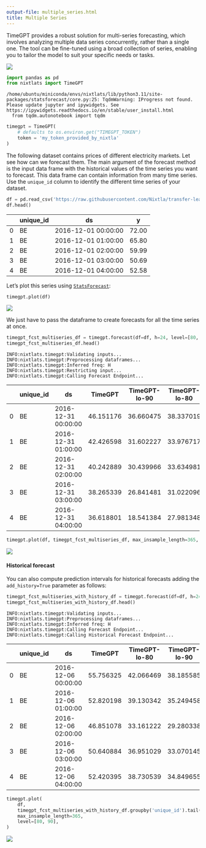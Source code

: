 ```yaml
---
output-file: multiple_series.html
title: Multiple Series
---
```



TimeGPT provides a robust solution for multi-series forecasting, which
involves analyzing multiple data series concurrently, rather than a
single one. The tool can be fine-tuned using a broad collection of
series, enabling you to tailor the model to suit your specific needs or
tasks.

[![](https://colab.research.google.com/assets/colab-badge.svg)](https://colab.research.google.com/github/Nixtla/nixtla/blob/main/nbs/docs/tutorials/6_multiple_series.ipynb)

```python
import pandas as pd
from nixtlats import TimeGPT
```

``` text
/home/ubuntu/miniconda/envs/nixtlats/lib/python3.11/site-packages/statsforecast/core.py:25: TqdmWarning: IProgress not found. Please update jupyter and ipywidgets. See https://ipywidgets.readthedocs.io/en/stable/user_install.html
  from tqdm.autonotebook import tqdm
```

```python
timegpt = TimeGPT(
    # defaults to os.environ.get("TIMEGPT_TOKEN")
    token = 'my_token_provided_by_nixtla'
)
```

The following dataset contains prices of different electricity markets.
Let see how can we forecast them. The main argument of the forecast
method is the input data frame with the historical values of the time
series you want to forecast. This data frame can contain information
from many time series. Use the `unique_id` column to identify the
different time series of your dataset.

```python
df = pd.read_csv('https://raw.githubusercontent.com/Nixtla/transfer-learning-time-series/main/datasets/electricity-short.csv')
df.head()
```

|     | unique_id | ds                  | y     |
|-----|-----------|---------------------|-------|
| 0   | BE        | 2016-12-01 00:00:00 | 72.00 |
| 1   | BE        | 2016-12-01 01:00:00 | 65.80 |
| 2   | BE        | 2016-12-01 02:00:00 | 59.99 |
| 3   | BE        | 2016-12-01 03:00:00 | 50.69 |
| 4   | BE        | 2016-12-01 04:00:00 | 52.58 |

Let’s plot this series using
[`StatsForecast`](https://github.com/Nixtla/statsforecast):

```python
timegpt.plot(df)
```

![](/nixtla/docs/tutorials/6_multiple_series_files/figure-markdown_strict/cell-6-output-1.png)

We just have to pass the dataframe to create forecasts for all the time
series at once.

```python
timegpt_fcst_multiseries_df = timegpt.forecast(df=df, h=24, level=[80, 90])
timegpt_fcst_multiseries_df.head()
```

``` text
INFO:nixtlats.timegpt:Validating inputs...
INFO:nixtlats.timegpt:Preprocessing dataframes...
INFO:nixtlats.timegpt:Inferred freq: H
INFO:nixtlats.timegpt:Restricting input...
INFO:nixtlats.timegpt:Calling Forecast Endpoint...
```

|     | unique_id | ds                  | TimeGPT   | TimeGPT-lo-90 | TimeGPT-lo-80 | TimeGPT-hi-80 | TimeGPT-hi-90 |
|-----|-----------|---------------------|-----------|---------------|---------------|---------------|---------------|
| 0   | BE        | 2016-12-31 00:00:00 | 46.151176 | 36.660475     | 38.337019     | 53.965334     | 55.641878     |
| 1   | BE        | 2016-12-31 01:00:00 | 42.426598 | 31.602227     | 33.976717     | 50.876478     | 53.250968     |
| 2   | BE        | 2016-12-31 02:00:00 | 40.242889 | 30.439966     | 33.634981     | 46.850798     | 50.045813     |
| 3   | BE        | 2016-12-31 03:00:00 | 38.265339 | 26.841481     | 31.022096     | 45.508582     | 49.689197     |
| 4   | BE        | 2016-12-31 04:00:00 | 36.618801 | 18.541384     | 27.981348     | 45.256255     | 54.696218     |

```python
timegpt.plot(df, timegpt_fcst_multiseries_df, max_insample_length=365, level=[80, 90])
```

![](/nixtla/docs/tutorials/6_multiple_series_files/figure-markdown_strict/cell-8-output-1.png)

#### Historical forecast

You can also compute prediction intervals for historical forecasts
adding the `add_history=True` parameter as follows:

```python
timegpt_fcst_multiseries_with_history_df = timegpt.forecast(df=df, h=24, level=[80, 90], add_history=True)
timegpt_fcst_multiseries_with_history_df.head()
```

``` text
INFO:nixtlats.timegpt:Validating inputs...
INFO:nixtlats.timegpt:Preprocessing dataframes...
INFO:nixtlats.timegpt:Inferred freq: H
INFO:nixtlats.timegpt:Calling Forecast Endpoint...
INFO:nixtlats.timegpt:Calling Historical Forecast Endpoint...
```

|     | unique_id | ds                  | TimeGPT   | TimeGPT-lo-80 | TimeGPT-lo-90 | TimeGPT-hi-80 | TimeGPT-hi-90 |
|-----|-----------|---------------------|-----------|---------------|---------------|---------------|---------------|
| 0   | BE        | 2016-12-06 00:00:00 | 55.756325 | 42.066469     | 38.185585     | 69.446180     | 73.327064     |
| 1   | BE        | 2016-12-06 01:00:00 | 52.820198 | 39.130342     | 35.249458     | 66.510054     | 70.390938     |
| 2   | BE        | 2016-12-06 02:00:00 | 46.851078 | 33.161222     | 29.280338     | 60.540934     | 64.421818     |
| 3   | BE        | 2016-12-06 03:00:00 | 50.640884 | 36.951029     | 33.070145     | 64.330740     | 68.211624     |
| 4   | BE        | 2016-12-06 04:00:00 | 52.420395 | 38.730539     | 34.849655     | 66.110251     | 69.991134     |

```python
timegpt.plot(
    df, 
    timegpt_fcst_multiseries_with_history_df.groupby('unique_id').tail(365 + 24), 
    max_insample_length=365, 
    level=[80, 90],
)
```

![](/nixtla/docs/tutorials/6_multiple_series_files/figure-markdown_strict/cell-10-output-1.png)

